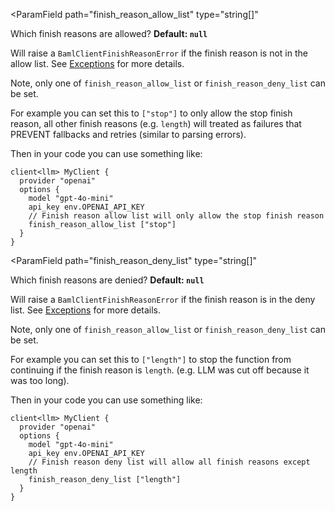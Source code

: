 <ParamField
  path="finish_reason_allow_list"
  type="string[]"
>
  Which finish reasons are allowed? **Default: `null`**

  Will raise a `BamlClientFinishReasonError` if the finish reason is not in the allow list. See [Exceptions](/guide/baml-basics/error-handling#bamlclientfinishreasonerror) for more details.

  Note, only one of `finish_reason_allow_list` or `finish_reason_deny_list` can be set.

  For example you can set this to `["stop"]` to only allow the stop finish reason, all other finish reasons (e.g. `length`) will treated as failures that PREVENT fallbacks and retries (similar to parsing errors).

  Then in your code you can use something like:
  ```baml
  client<llm> MyClient {
    provider "openai"
    options {
      model "gpt-4o-mini"
      api_key env.OPENAI_API_KEY
      // Finish reason allow list will only allow the stop finish reason
      finish_reason_allow_list ["stop"]
    }
  }
  ```
</ParamField>

<ParamField
  path="finish_reason_deny_list"
  type="string[]"
>
  Which finish reasons are denied? **Default: `null`**

  Will raise a `BamlClientFinishReasonError` if the finish reason is in the deny list. See [Exceptions](/guide/baml-basics/error-handling#bamlclientfinishreasonerror) for more details.

  Note, only one of `finish_reason_allow_list` or `finish_reason_deny_list` can be set.

  For example you can set this to `["length"]` to stop the function from continuing if the finish reason is `length`. (e.g. LLM was cut off because it was too long).

  Then in your code you can use something like:
  ```baml
  client<llm> MyClient {
    provider "openai"
    options {
      model "gpt-4o-mini"
      api_key env.OPENAI_API_KEY
      // Finish reason deny list will allow all finish reasons except length
      finish_reason_deny_list ["length"]
    }
  }
  ```
</ParamField>
